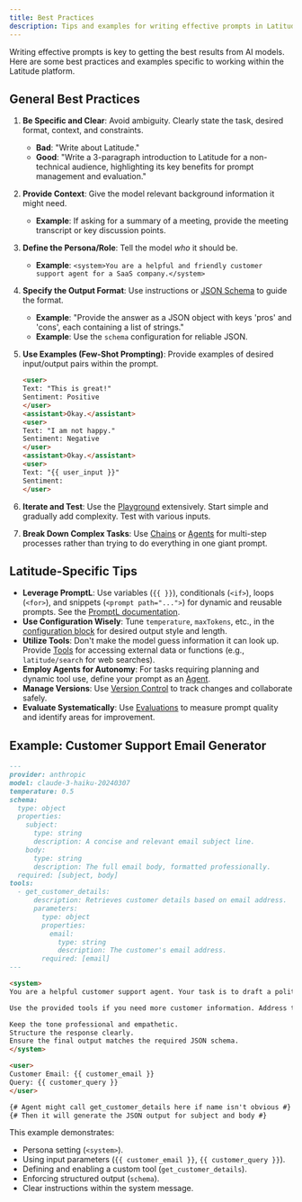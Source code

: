 ```yaml
---
title: Best Practices
description: Tips and examples for writing effective prompts in Latitude.
---
```


Writing effective prompts is key to getting the best results from AI models. Here are some best practices and examples specific to working within the Latitude platform.

## General Best Practices

1.  **Be Specific and Clear**: Avoid ambiguity. Clearly state the task, desired format, context, and constraints.

    - **Bad**: "Write about Latitude."
    - **Good**: "Write a 3-paragraph introduction to Latitude for a non-technical audience, highlighting its key benefits for prompt management and evaluation."

2.  **Provide Context**: Give the model relevant background information it might need.

    - **Example**: If asking for a summary of a meeting, provide the meeting transcript or key discussion points.

3.  **Define the Persona/Role**: Tell the model _who_ it should be.

    - **Example**: `<system>You are a helpful and friendly customer support agent for a SaaS company.</system>`

4.  **Specify the Output Format**: Use instructions or [JSON Schema](/guides/prompt-manager/json-output) to guide the format.

    - **Example**: "Provide the answer as a JSON object with keys 'pros' and 'cons', each containing a list of strings."
    - **Example**: Use the `schema` configuration for reliable JSON.

5.  **Use Examples (Few-Shot Prompting)**: Provide examples of desired input/output pairs within the prompt.

    ```markdown
    <user>
    Text: "This is great!" 
    Sentiment: Positive
    </user>
    <assistant>Okay.</assistant>
    <user>
    Text: "I am not happy." 
    Sentiment: Negative
    </user>
    <assistant>Okay.</assistant>
    <user>
    Text: "{{ user_input }}" 
    Sentiment:
    </user>
    ```

6.  **Iterate and Test**: Use the [Playground](/guides/prompt-manager/playground) extensively. Start simple and gradually add complexity. Test with various inputs.

7.  **Break Down Complex Tasks**: Use [Chains](/promptl/advanced/chains) or [Agents](/guides/prompt-manager/agents) for multi-step processes rather than trying to do everything in one giant prompt.

## Latitude-Specific Tips

- **Leverage PromptL**: Use variables (`{{ }}`), conditionals (`<if>`), loops (`<for>`), and snippets (`<prompt path="...">`) for dynamic and reusable prompts. See the [PromptL documentation](/promptl/getting-started/introduction).
- **Use Configuration Wisely**: Tune `temperature`, `maxTokens`, etc., in the [configuration block](/guides/prompt-manager/configuration) for desired output style and length.
- **Utilize Tools**: Don't make the model guess information it can look up. Provide [Tools](/guides/prompt-manager/tools) for accessing external data or functions (e.g., `latitude/search` for web searches).
- **Employ Agents for Autonomy**: For tasks requiring planning and dynamic tool use, define your prompt as an [Agent](/guides/prompt-manager/agents).
- **Manage Versions**: Use [Version Control](/guides/prompt-manager/version-control) to track changes and collaborate safely.
- **Evaluate Systematically**: Use [Evaluations](/guides/evaluations/overview) to measure prompt quality and identify areas for improvement.

## Example: Customer Support Email Generator

```markdown
---
provider: anthropic
model: claude-3-haiku-20240307
temperature: 0.5
schema:
  type: object
  properties:
    subject:
      type: string
      description: A concise and relevant email subject line.
    body:
      type: string
      description: The full email body, formatted professionally.
  required: [subject, body]
tools:
  - get_customer_details:
      description: Retrieves customer details based on email address.
      parameters:
        type: object
        properties:
          email:
            type: string
            description: The customer's email address.
        required: [email]
---

<system>
You are a helpful customer support agent. Your task is to draft a polite and helpful email response to a customer query.

Use the provided tools if you need more customer information. Address the customer by name if available.

Keep the tone professional and empathetic.
Structure the response clearly.
Ensure the final output matches the required JSON schema.
</system>

<user>
Customer Email: {{ customer_email }}
Query: {{ customer_query }}
</user>

{# Agent might call get_customer_details here if name isn't obvious #}
{# Then it will generate the JSON output for subject and body #}
```

This example demonstrates:

- Persona setting (`<system>`).
- Using input parameters (`{{ customer_email }}`, `{{ customer_query }}`).
- Defining and enabling a custom tool (`get_customer_details`).
- Enforcing structured output (`schema`).
- Clear instructions within the system message.
